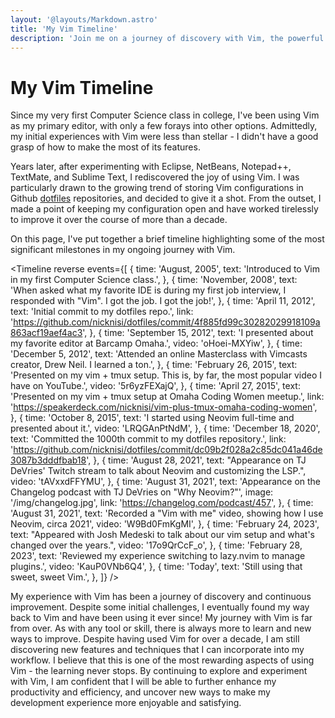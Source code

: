 ```yaml
---
layout: '@layouts/Markdown.astro'
title: 'My Vim Timeline'
description: 'Join me on a journey of discovery with Vim, the powerful text editor that has been my trusted companion for over a decade.'
---
```



<h1 class="text-6xl">My Vim Timeline</h1>

Since my very first Computer Science class in college, I've been using Vim as my primary editor, with only a few forays into other options. Admittedly, my initial experiences with Vim were less than stellar - I didn't have a good grasp of how to make the most of its features.

Years later, after experimenting with Eclipse, NetBeans, Notepad++, TextMate, and Sublime Text, I rediscovered the joy of using Vim. I was particularly drawn to the growing trend of storing Vim configurations in Github [dotfiles](https://dotfiles.github.io/) repositories, and decided to give it a shot. From the outset, I made a point of keeping my configuration open and have worked tirelessly to improve it over the course of more than a decade.

On this page, I've put together a brief timeline highlighting some of the most significant milestones in my ongoing journey with Vim.

<Timeline
	reverse
	events={[
		{
			time: 'August, 2005',
			text: 'Introduced to Vim in my first Computer Science class.',
		},
		{
			time: 'November, 2008',
			text: 'When asked what my favorite IDE is during my first job interview, I responded with "Vim". I got the job. I got the job!',
		},
		{
			time: 'April 11, 2012',
			text: 'Initial commit to my dotfiles repo.',
			link: 'https://github.com/nicknisi/dotfiles/commit/4f885fd99c30282029918109a863acf19aef4ac3',
		},
		{
			time: 'September 15, 2012',
			text: 'I presented about my favorite editor at Barcamp Omaha.',
			video: 'oHoei-MXYiw',
		},
		{
			time: 'December 5, 2012',
			text: 'Attended an online Masterclass with Vimcasts creator, Drew Neil. I learned a ton.',
		},
		{
			time: 'February 26, 2015',
			text: 'Presented on my vim + tmux setup. This is, by far, the most popular video I have on YouTube.',
			video: '5r6yzFEXajQ',
		},
		{
			time: 'April 27, 2015',
			text: 'Presented on my vim + tmux setup at Omaha Coding Women meetup.',
			link: 'https://speakerdeck.com/nicknisi/vim-plus-tmux-omaha-coding-women',
		},
		{
			time: 'October 8, 2015',
			text: 'I started using Neovim full-time and presented about it.',
			video: 'LRQGAnPtNdM',
		},
		{
			time: 'December 18, 2020',
			text: 'Committed the 1000th commit to my dotfiles repository.',
			link: 'https://github.com/nicknisi/dotfiles/commit/dc09b2f028a2c85dc041a46de3087b3dddfbab18',
		},
		{
			time: 'August 28, 2021',
			text: "Appearance on TJ DeVries' Twitch stream to talk about Neovim and customizing the LSP.",
			video: 'tAVxxdFFYMU',
		},
		{
			time: 'August 31, 2021',
			text: 'Appearance on the Changelog podcast with TJ DeVries on "Why Neovim?"',
			image: '/img/changelog.jpg',
			link: 'https://changelog.com/podcast/457',
		},
		{
			time: 'August 31, 2021',
			text: 'Recorded a "Vim with me" video, showing how I use Neovim, circa 2021',
			video: 'W9Bd0FmKgMI',
		},
		{
			time: 'February 24, 2023',
			text: "Appeared with Josh Medeski to talk about our vim setup and what's changed over the years.",
			video: '17o9QrCcF_o',
		},
		{
			time: 'February 28, 2023',
			text: 'Reviewed my experience switching to lazy.nvim to manage plugins.',
			video: 'KauP0VNb6Q4',
		},
		{
			time: 'Today',
			text: 'Still using that sweet, sweet Vim.',
		},
	]}
/>

My experience with Vim has been a journey of discovery and continuous improvement. Despite some initial challenges, I eventually found my way back to Vim and have been using it ever since! My journey with Vim is far from over. As with any tool or skill, there is always more to learn and new ways to improve. Despite having used Vim for over a decade, I am still discovering new features and techniques that I can incorporate into my workflow. I believe that this is one of the most rewarding aspects of using Vim - the learning never stops. By continuing to explore and experiment with Vim, I am confident that I will be able to further enhance my productivity and efficiency, and uncover new ways to make my development experience more enjoyable and satisfying.
